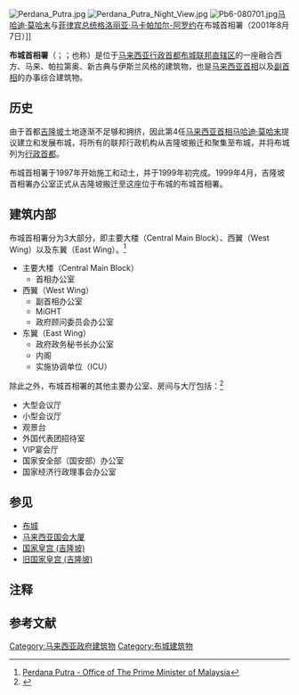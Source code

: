 {{NoteTA
|G1=Melayu
}}
{{Infobox building
| mapframe-zoom = 16
| name               = 布城首相署
| native_name        = Perdana Putra
| image              = Perdana Putra Putrajaya.jpg
| caption            = 
| groundbreaking_date= 1995年
| start_date         = 1997年
| completion_date    = 1999年
| inauguration_date  = 1999年
| renovation_date    = 
| building_type      = 联邦政府行政中心
| status             = 已完工
| location_town      = {{flag|Putrajaya}}
| location_country   = {{MYS}}
| style              = <div>
* 马来风格
* 伊斯兰风格
* 西方风格
* 帕拉第奥风格
* 新古典风格
</div>
| latd               = 
| longd              = 
| iso_region         = MY
| coordinates_display= 
| roof               = 
| top_floor          = 
| antenna_spire      = 
| floor_count        = 5
| floor_area         =
| elevator_count     = 
| architect          = {{link-en|Putrajaya Corporation|布城管理局}}
| references         = 
}}
[[Image:Perdana_Putra.jpg|right]]
[[Image:Perdana_Putra_Night_View.jpg|right]]
[[Image:Pb6-080701.jpg|right]][[马哈迪·莫哈末|马哈迪·莫哈末]]与[[菲律宾总统|菲律宾总统]][[格洛丽亚·马卡帕加尔-阿罗约|格洛丽亚·马卡帕加尔-阿罗约]]在布城首相署（2001年8月7日）]] 

'''布城首相署'''（{{lang-ms|Bangunan Perdana Putra}}；{{lang-en|The Perdana Putra Building}}；也称{{lang|en|Office of the Prime Minister of Malaysia}}）是位于[[马来西亚|马来西亚]][[行政首都|行政首都]][[布城联邦直辖区|布城联邦直辖区]]的一座融合西方、马来、帕拉第奥、新古典与伊斯兰风格的建筑物，也是[[马来西亚首相|马来西亚首相]]以及[[马来西亚副首相|副首相]]的办事综合建筑物。

== 历史 ==
由于首都[[吉隆坡|吉隆坡]]土地逐渐不足够和拥挤，因此第4任[[马来西亚首相|马来西亚首相]][[马哈迪·莫哈末|马哈迪·莫哈末]]提议建立和发展布城，将所有的联邦行政机构从吉隆坡搬迁和聚集至布城，并将布城列为[[行政首都|行政首都]]{{notetag|马来西亚共有两个首都，吉隆坡为金融和法定首都，而布城为行政首都}}。

布城首相署于1997年开始施工和动土，并于1999年初完成。1999年4月，吉隆坡首相署办公室正式从吉隆坡搬迁至这座位于布城的布城首相署。

== 建筑内部 ==
{{未完成列表}}
布城首相署分为3大部分，即主要大楼（Central Main Block）、西翼（West Wing）以及东翼（East Wing）。<ref>[https://www.pmo.gov.my/home.php?menu=page&page=1656/ Perdana Putra - Office of The Prime Minister of Malaysia]</ref>
* 主要大楼（Central Main Block）
** 首相办公室
* 西翼（West Wing）
** 副首相办公室
** MiGHT
** 政府顾问委员会办公室
* 东翼（East Wing）
** 政府政务秘书长办公室
** 内阁
** 实施协调单位（ICU）
除此之外，布城首相署的其他主要办公室、房间与大厅包括：<ref>{{Cite web |url=http://www.ppj.gov.my/portal/page?_pageid=311,481723&_dad=portal&_schema=PORTAL |title=Perdana Putra Building |access-date=2016-06-09 |archive-url=https://web.archive.org/web/20181127205915/http://www.ppj.gov.my/portal/page?_pageid=311,481723&_dad=portal&_schema=PORTAL |archive-date=2018-11-27 |dead-url=yes }}</ref>
* 大型会议厅
* 小型会议厅
* 观景台
* 外国代表团招待室
* VIP宴会厅
* 国家安全部（国安部）办公室
* 国家经济行政理事会办公室

== 参见 ==
{{Portal|马来西亚}}
* [[布城|布城]]
* [[马来西亚国会大厦|马来西亚国会大厦]]
* [[国家皇宫_(吉隆坡)|国家皇宫 (吉隆坡)]]
* [[旧国家皇宫_(吉隆坡)|旧国家皇宫 (吉隆坡)]]

== 注释 ==
<references group="註" />

== 参考文献 ==
{{reflist}}

[[Category:马来西亚政府建筑物|Category:马来西亚政府建筑物]]
[[Category:布城建筑物|Category:布城建筑物]]